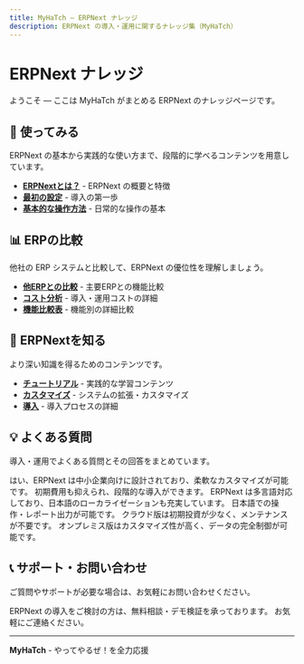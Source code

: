 ```yaml
---
title: MyHaTch — ERPNext ナレッジ
description: ERPNext の導入・運用に関するナレッジ集（MyHaTch）
---
```


# ERPNext ナレッジ

ようこそ — ここは MyHaTch がまとめる ERPNext のナレッジページです。

## 🚀 使ってみる

ERPNext の基本から実践的な使い方まで、段階的に学べるコンテンツを用意しています。

- **[ERPNextとは？](/knowledge/erpnext)** - ERPNext の概要と特徴
- **[最初の設定](/knowledge/getting-started)** - 導入の第一歩
- **[基本的な操作方法](/knowledge/basic-operations)** - 日常的な操作の基本

## 📊 ERPの比較

他社の ERP システムと比較して、ERPNext の優位性を理解しましょう。

- **[他ERPとの比較](/knowledge/erp-comparison)** - 主要ERPとの機能比較
- **[コスト分析](/knowledge/erp-comparison/cost-analysis)** - 導入・運用コストの詳細
- **[機能比較表](/knowledge/erp-comparison/feature-comparison)** - 機能別の詳細比較

## 🎯 ERPNextを知る

より深い知識を得るためのコンテンツです。

- **[チュートリアル](/knowledge/tutorial)** - 実践的な学習コンテンツ
- **[カスタマイズ](/knowledge/customization)** - システムの拡張・カスタマイズ
- **[導入](/knowledge/implementation)** - 導入プロセスの詳細

## 💡 よくある質問

導入・運用でよくある質問とその回答をまとめています。

<FAQ question="ERPNext は中小企業でも使えますか？">
はい、ERPNext は中小企業向けに設計されており、柔軟なカスタマイズが可能です。
初期費用も抑えられ、段階的な導入ができます。
</FAQ>

<FAQ question="日本語対応はどうなっていますか？">
ERPNext は多言語対応しており、日本語のローカライゼーションも充実しています。
日本語での操作・レポート出力が可能です。
</FAQ>

<FAQ question="クラウド版とオンプレミス版の違いは？">
クラウド版は初期投資が少なく、メンテナンスが不要です。
オンプレミス版はカスタマイズ性が高く、データの完全制御が可能です。
</FAQ>

## 📞 サポート・お問い合わせ

ご質問やサポートが必要な場合は、お気軽にお問い合わせください。

<Callout type="info" title="無料相談・デモ検証">
ERPNext の導入をご検討の方は、無料相談・デモ検証を承っております。
お気軽にご連絡ください。
</Callout>

---

**MyHaTch** - やってやるぜ！を全力応援
